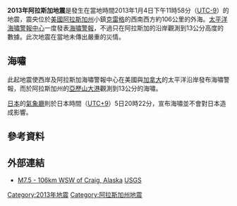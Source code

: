 {{noteTA |G1=Earthquake }}
{{Infobox earthquake
|title= 2013年阿拉斯加地震
|date= 2013年1月4日
|map2 = {{Location map+|USA Alaska|width=280|float=center|border=none|caption=|places={{Location map~|USA Alaska|lat=55.368|long=-134.621|mark=Bullseye1.png|marksize=30|position=top}}{{Location map~|USA Alaska|lat=55.476389|long=-133.148333|mark=Red pog.svg|label=克雷格|position=top}}
}}
|map2_caption = 震中位置圖
|origintime = 23時58分16秒（[[阿拉斯加標準時間|當地時間]]）<br/>5日8時58分16秒（[[UTC|UTC]]）
|location= {{USA}}[[阿拉斯加州|阿拉斯加州]][[克雷格_(阿拉斯加州)|克雷格]]<br/>{{coord|55.367778|N|134.620833|W}}
|magnitude = 7.5 [[芮氏地震規模|M<sub>l</sub>]]
|PGA =
|depth= 9.8 [[公里|公里]]
|tsunami = 13 [[公分|公分]]
|countries affected = 
|casualties = 
}}
'''2013年阿拉斯加地震'''是發生在當地時間2013年1月4日下午11時58分（[[UTC-9|UTC-9]]）的地震，震央位於[[美國|美國]][[阿拉斯加州|阿拉斯加州]]小鎮[[克雷格_(阿拉斯加州)|克雷格]]的西南西方約106公里的外海。[[太平洋海嘯警報中心|太平洋海嘯警報中心]]一度發表[[海嘯警報|海嘯警報]]，不過只在阿拉斯加的沿岸觀測到13公分高度的數據。此次地震在當地未傳出嚴重的災情。

== 海嘯 ==
此起地震使西岸及阿拉斯加海嘯警報中心在美國與[[加拿大|加拿大]]的太平洋沿岸發布海嘯警報，而於阿拉斯加州的[[亞歷山大港_(阿拉斯加州)|亞歷山大港]]觀測到13公分的海嘯。

[[日本|日本]]的[[氣象廳_(日本)|氣象廳]]則於日本時間（[[UTC+9|UTC+9]]）5日20時22分，宣布海嘯並不會對日本造成影響。

== 參考資料 ==
{{Reflist}}

== 外部連結 ==
* [http://earthquake.usgs.gov/earthquakes/eventpage/usc000ejqv#summary M7.5 - 106km WSW of Craig, Alaska]{{Wayback|url=http://earthquake.usgs.gov/earthquakes/eventpage/usc000ejqv#summary |date=20201112040822 }} [[USGS|USGS]]

{{2013年地震}}

{{DEFAULTSORT:2013年阿拉斯加地震}}
[[Category:2013年地震|Category:2013年地震]]
[[Category:阿拉斯加州地震|Category:阿拉斯加州地震]]